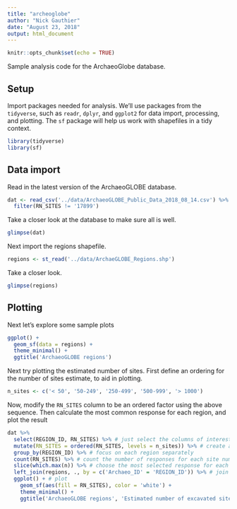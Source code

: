 ```yaml
---
title: "archeoglobe"
author: "Nick Gauthier"
date: "August 23, 2018"
output: html_document
---
```


```r
knitr::opts_chunk$set(echo = TRUE)
```
Sample analysis code for the ArchaeoGlobe database.

## Setup
Import packages needed for analysis. We'll use packages from the `tidyverse`, such as `readr`, `dplyr`, and `ggplot2` for data import, processing, and plotting. The `sf` package will help us work with shapefiles in a tidy context.
```r
library(tidyverse)
library(sf)
```

## Data import
Read in the latest version of the ArchaeoGLOBE database.
```r
dat <- read_csv('../data/ArchaeoGLOBE_Public_Data_2018_08_14.csv') %>%
  filter(RN_SITES != '17899')
```

Take a closer look at the database to make sure all is well.
```r
glimpse(dat)
```

Next import the regions shapefile.
```r
regions <- st_read('../data/ArchaeGLOBE_Regions.shp')
```

Take a closer look.
```r
glimpse(regions)
```



## Plotting
Next let's explore some sample plots
```r
ggplot() + 
  geom_sf(data = regions) +
  theme_minimal() +
  ggtitle('ArchaeoGLOBE regions')
```

Next try plotting the estimated number of sites. First define an ordering for the number of sites estimate, to aid in plotting.
```r
n_sites <- c('< 50', '50-249', '250-499', '500-999', '> 1000')
```

Now, modify the `RN_SITES` column to be an ordered factor using the above sequence. Then calculate the most common response for each region, and plot the result
```r
dat %>% 
  select(REGION_ID, RN_SITES) %>% # just select the columns of interest
  mutate(RN_SITES = ordered(RN_SITES, levels = n_sites)) %>% # create an ordered factor
  group_by(REGION_ID) %>% # focus on each region separately
  count(RN_SITES) %>% # count the number of responses for each site number
  slice(which.max(n)) %>% # choose the most selected response for each region
  left_join(regions, ., by = c('Archaeo_ID' = 'REGION_ID')) %>% # join to the region shapes
  ggplot() + # plot
    geom_sf(aes(fill = RN_SITES), color = 'white') +
    theme_minimal() +
    ggtitle('ArchaeoGLOBE regions', 'Estimated number of excavated sites')

```

